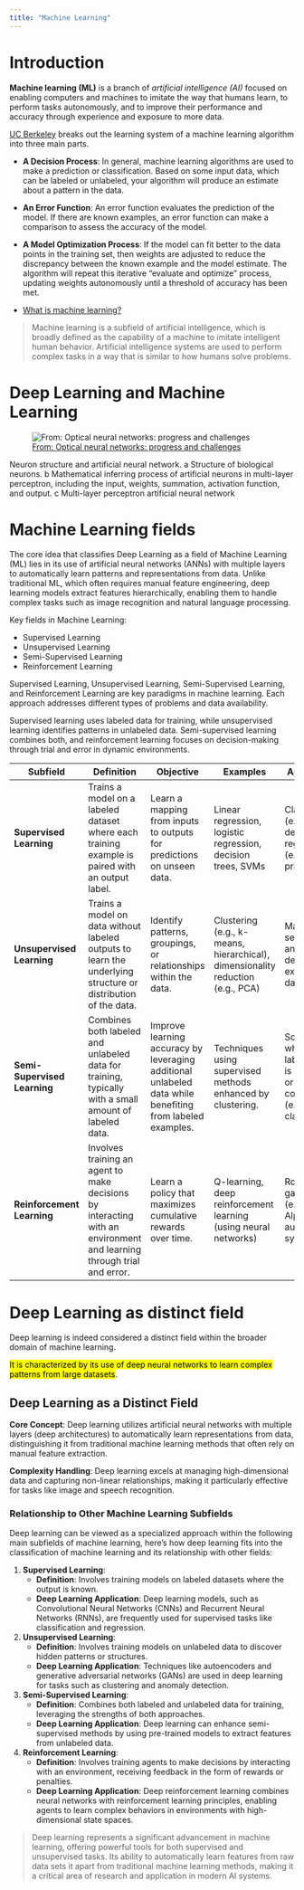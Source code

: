 ```yaml
---
title: "Machine Learning"
---
```


# Introduction

**Machine learning (ML)** is a branch of *artificial intelligence (AI)* focused on enabling computers and machines to imitate the way that humans learn, to perform tasks autonomously, and to improve their performance and accuracy through experience and exposure to more data.

[UC Berkeley](https://ischoolonline.berkeley.edu/blog/what-is-machine-learning/){.external target='_blank'} breaks out the learning system of a machine learning algorithm into three main parts.

- **A Decision Process**: In general, machine learning algorithms are used to make a prediction or classification. Based on some input data, which can be labeled or unlabeled, your algorithm will produce an estimate about a pattern in the data.
- **An Error Function**: An error function evaluates the prediction of the model. If there are known examples, an error function can make a comparison to assess the accuracy of the model.
- **A Model Optimization Process**: If the model can fit better to the data points in the training set, then weights are adjusted to reduce the discrepancy between the known example and the model estimate. The algorithm will repeat this iterative “evaluate and optimize” process, updating weights autonomously until a threshold of accuracy has been met.

- [What is machine learning?](https://www.ibm.com/think/topics/machine-learning){.external target='_blank'}

> Machine learning is a subfield of artificial intelligence, which is broadly defined as the capability of a machine to imitate intelligent human behavior. Artificial intelligence systems are used to perform complex tasks in a way that is similar to how humans solve problems.


# Deep Learning and Machine Learning

![[From: Optical neural networks: progress and challenges](https://www.nature.com/articles/s41377-024-01590-3){.external target='_blank'}](https://media.springernature.com/full/springer-static/image/art%3A10.1038%2Fs41377-024-01590-3/MediaObjects/41377_2024_1590_Fig3_HTML.png?as=webp)

Neuron structure and artificial neural network. a Structure of biological neurons. b Mathematical inferring process of artificial neurons in multi-layer perceptron, including the input, weights, summation, activation function, and output. c Multi-layer perceptron artificial neural network

# Machine Learning fields

The core idea that classifies Deep Learning as a field of Machine Learning (ML) lies in its use of artificial neural networks (ANNs) with multiple layers to automatically learn patterns and representations from data. Unlike traditional ML, which often requires manual feature engineering, deep learning models extract features hierarchically, enabling them to handle complex tasks such as image recognition and natural language processing.

Key fields in Machine Learning:

- Supervised Learning
- Unsupervised Learning
- Semi-Supervised Learning
- Reinforcement Learning

Supervised Learning, Unsupervised Learning, Semi-Supervised Learning, and Reinforcement Learning are key paradigms in machine learning. Each approach addresses different types of problems and data availability.

Supervised learning uses labeled data for training, while unsupervised learning identifies patterns in unlabeled data. Semi-supervised learning combines both, and reinforcement learning focuses on decision-making through trial and error in dynamic environments.



::: {.column-page-right}
| Subfield                  | Definition                                                                                                   | Objective                                                                                              | Examples                                                   | Applications                                          |
|---------------------------|--------------------------------------------------------------------------------------------------------------|--------------------------------------------------------------------------------------------------------|-----------------------------------------------------------|------------------------------------------------------|
| **Supervised Learning**    | Trains a model on a labeled dataset where each training example is paired with an output label.           | Learn a mapping from inputs to outputs for predictions on unseen data.                                | Linear regression, logistic regression, decision trees, SVMs | Classification (e.g., spam detection), regression (e.g., house prices) |
| **Unsupervised Learning**  | Trains a model on data without labeled outputs to learn the underlying structure or distribution of the data. | Identify patterns, groupings, or relationships within the data.                                       | Clustering (e.g., k-means, hierarchical), dimensionality reduction (e.g., PCA) | Market segmentation, anomaly detection, exploratory data analysis |
| **Semi-Supervised Learning**| Combines both labeled and unlabeled data for training, typically with a small amount of labeled data.       | Improve learning accuracy by leveraging additional unlabeled data while benefiting from labeled examples. | Techniques using supervised methods enhanced by clustering.  | Scenarios where labeling data is expensive or time-consuming (e.g., image classification) |
| **Reinforcement Learning** | Involves training an agent to make decisions by interacting with an environment and learning through trial and error. | Learn a policy that maximizes cumulative rewards over time.                                           | Q-learning, deep reinforcement learning (using neural networks) | Robotics, game playing (e.g., AlphaGo), autonomous systems |

:::

# Deep Learning as distinct field

Deep learning is indeed considered a distinct field within the broader domain of machine learning.

<mark>It is characterized by its use of deep neural networks to learn complex patterns from large datasets</mark>.

::: {.callout-note}
# Deep Learning as a Distinct Field

**Core Concept**: Deep learning utilizes artificial neural networks with multiple layers (deep architectures) to automatically learn representations from data, distinguishing it from traditional machine learning methods that often rely on manual feature extraction.

**Complexity Handling**: Deep learning excels at managing high-dimensional data and capturing non-linear relationships, making it particularly effective for tasks like image and speech recognition.

:::


### Relationship to Other Machine Learning Subfields

Deep learning can be viewed as a specialized approach within the following main subfields of machine learning, here’s how deep learning fits into the classification of machine learning and its relationship with other fields:

1. **Supervised Learning**:
   - **Definition**: Involves training models on labeled datasets where the output is known.
   - **Deep Learning Application**: Deep learning models, such as Convolutional Neural Networks (CNNs) and Recurrent Neural Networks (RNNs), are frequently used for supervised tasks like classification and regression.

2. **Unsupervised Learning**:
   - **Definition**: Involves training models on unlabeled data to discover hidden patterns or structures.
   - **Deep Learning Application**: Techniques like autoencoders and generative adversarial networks (GANs) are used in deep learning for tasks such as clustering and anomaly detection.

3. **Semi-Supervised Learning**:
   - **Definition**: Combines both labeled and unlabeled data for training, leveraging the strengths of both approaches.
   - **Deep Learning Application**: Deep learning can enhance semi-supervised methods by using pre-trained models to extract features from unlabeled data.

4. **Reinforcement Learning**:
   - **Definition**: Involves training agents to make decisions by interacting with an environment, receiving feedback in the form of rewards or penalties.
   - **Deep Learning Application**: Deep reinforcement learning combines neural networks with reinforcement learning principles, enabling agents to learn complex behaviors in environments with high-dimensional state spaces.


> Deep learning represents a significant advancement in machine learning, offering powerful tools for both supervised and unsupervised tasks. Its ability to automatically learn features from raw data sets it apart from traditional machine learning methods, making it a critical area of research and application in modern AI systems.

